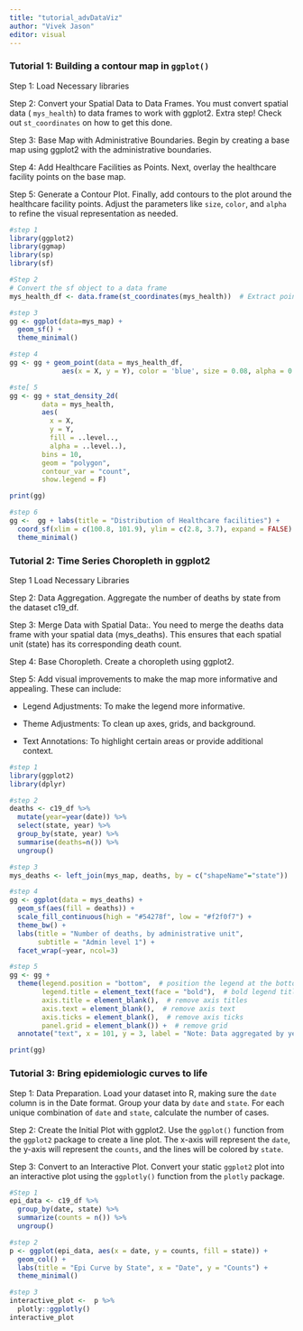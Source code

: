 ```yaml
---
title: "tutorial_advDataViz"
author: "Vivek Jason"
editor: visual
---
```


### Tutorial 1: Building a contour map in `ggplot()`

Step 1: Load Necessary libraries

Step 2: Convert your Spatial Data to Data Frames. You must convert spatial data ( `mys_health`) to data frames to work with ggplot2. Extra step! Check out `st_coordinates` on how to get this done.

Step 3: Base Map with Administrative Boundaries. Begin by creating a base map using ggplot2 with the administrative boundaries.

Step 4: Add Healthcare Facilities as Points. Next, overlay the healthcare facility points on the base map.

Step 5: Generate a Contour Plot. Finally, add contours to the plot around the healthcare facility points. Adjust the parameters like `size`, `color`, and `alpha` to refine the visual representation as needed.

```r
#step 1
library(ggplot2)
library(ggmap)
library(sp)
library(sf)

#Step 2
# Convert the sf object to a data frame
mys_health_df <- data.frame(st_coordinates(mys_health))  # Extract points to data frame

#step 3
gg <- ggplot(data=mys_map) +
  geom_sf() +
  theme_minimal()

#step 4
gg <- gg + geom_point(data = mys_health_df, 
             aes(x = X, y = Y), color = 'blue', size = 0.08, alpha = 0.5) 

#ste[ 5
gg <- gg + stat_density_2d(
        data = mys_health,
        aes(
          x = X,
          y = Y,
          fill = ..level..,
          alpha = ..level..),
        bins = 10,
        geom = "polygon",
        contour_var = "count",
        show.legend = F)

print(gg)

#step 6
gg <-  gg + labs(title = "Distribution of Healthcare facilities") + 
  coord_sf(xlim = c(100.8, 101.9), ylim = c(2.8, 3.7), expand = FALSE) +
  theme_minimal()
```

### Tutorial 2: Time Series Choropleth in ggplot2

Step 1 Load Necessary Libraries

Step 2: Data Aggregation. Aggregate the number of deaths by state from the dataset c19_df.

Step 3: Merge Data with Spatial Data:. You need to merge the deaths data frame with your spatial data (mys_deaths). This ensures that each spatial unit (state) has its corresponding death count.

Step 4: Base Choropleth. Create a choropleth using ggplot2.

Step 5: Add visual improvements to make the map more informative and appealing. These can include:

-   Legend Adjustments: To make the legend more informative.

-   Theme Adjustments: To clean up axes, grids, and background.

-   Text Annotations: To highlight certain areas or provide additional context.

```r
#step 1
library(ggplot2)
library(dplyr)

#step 2
deaths <- c19_df %>%
  mutate(year=year(date)) %>%
  select(state, year) %>%
  group_by(state, year) %>%
  summarise(deaths=n()) %>%
  ungroup()

#step 3
mys_deaths <- left_join(mys_map, deaths, by = c("shapeName"="state"))

#step 4
gg <- ggplot(data = mys_deaths) +
  geom_sf(aes(fill = deaths)) +
  scale_fill_continuous(high = "#54278f", low = "#f2f0f7") +
  theme_bw() +
  labs(title = "Number of deaths, by administrative unit",
       subtitle = "Admin level 1") + 
  facet_wrap(~year, ncol=3)

#step 5
gg <- gg +
  theme(legend.position = "bottom",  # position the legend at the bottom
        legend.title = element_text(face = "bold"),  # bold legend title
        axis.title = element_blank(),  # remove axis titles
        axis.text = element_blank(),  # remove axis text
        axis.ticks = element_blank(),  # remove axis ticks
        panel.grid = element_blank()) +  # remove grid
  annotate("text", x = 101, y = 3, label = "Note: Data aggregated by year.", size = 3)  # add a note

print(gg)

```

### Tutorial 3: Bring epidemiologic curves to life

Step 1: Data Preparation. Load your dataset into R, making sure the `date` column is in the Date format. Group your data by `date` and `state`. For each unique combination of `date` and `state`, calculate the number of cases.

Step 2: Create the Initial Plot with ggplot2. Use the `ggplot()` function from the `ggplot2` package to create a line plot. The x-axis will represent the `date`, the y-axis will represent the `counts`, and the lines will be colored by `state`.

Step 3: Convert to an Interactive Plot. Convert your static `ggplot2` plot into an interactive plot using the `ggplotly()` function from the `plotly` package.

```r
#Step 1
epi_data <- c19_df %>%
  group_by(date, state) %>%
  summarize(counts = n()) %>%
  ungroup()

#step 2
p <- ggplot(epi_data, aes(x = date, y = counts, fill = state)) +
  geom_col() +
  labs(title = "Epi Curve by State", x = "Date", y = "Counts") +
  theme_minimal()

#step 3
interactive_plot <-  p %>% 
  plotly::ggplotly() 
interactive_plot

```
